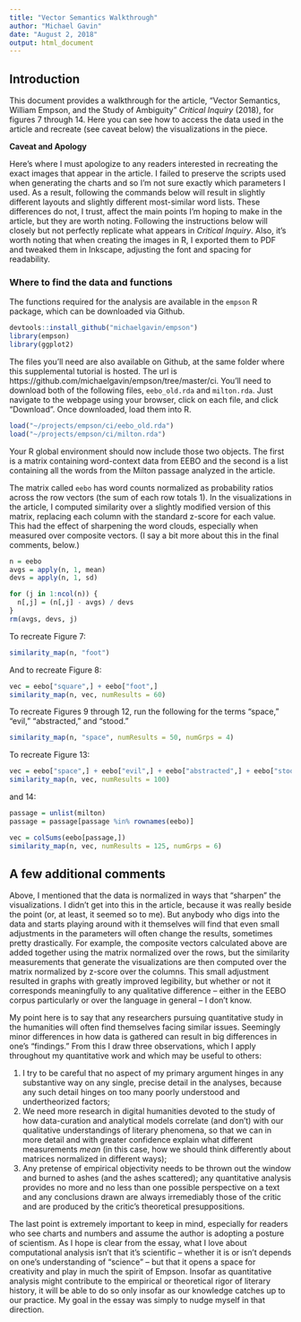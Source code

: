 ```yaml
---
title: "Vector Semantics Walkthrough"
author: "Michael Gavin"
date: "August 2, 2018"
output: html_document
---
```


## Introduction

This document provides a walkthrough for the article, "Vector Semantics, William Empson, and the Study of Ambiguity" *Critical Inquiry* (2018), for figures 7 through 14. Here you can see how to access the data used in the article and recreate (see caveat below) the visualizations in the piece.

**Caveat and Apology**

Here's where I must apologize to any readers interested in recreating the exact images that appear in the article. I failed to preserve the scripts used when generating the charts and so I'm not sure exactly which parameters I used. As a result, following the commands below will result in slightly different layouts and slightly different most-similar word lists. These differences do not, I trust, affect the main points I'm hoping to make in the article, but they are worth noting. Following the instructions below will closely but not perfectly replicate what appears in *Critical Inquiry*. Also, it's worth noting that when creating the images in R, I exported them to PDF and tweaked them in Inkscape, adjusting the font and spacing for readability.

### Where to find the data and functions

The functions required for the analysis are available in the `empson` R package, which can be downloaded via Github.

```r
devtools::install_github("michaelgavin/empson")
library(empson)
library(ggplot2)
```

The files you'll need are also available on Github, at the same folder where this supplemental tutorial is hosted. The url is https://github.com/michaelgavin/empson/tree/master/ci. You'll need to download both of the following files, `eebo_old.rda` and `milton.rda`. Just navigate to the webpage using your browser, click on each file, and click "Download". Once downloaded, load them into R.

```r
load("~/projects/empson/ci/eebo_old.rda")
load("~/projects/empson/ci/milton.rda")
```

Your R global environment should now include those two objects. The first is a matrix containing word-context data from EEBO and the second is a list containing all the words from the Milton passage analyzed in the article.

The matrix called `eebo` has word counts normalized as probability ratios across the row vectors (the sum of each row totals 1). In the visualizations in the article, I computed similarity over a slightly modified version of this matrix, replacing each column with the standard z-score for each value. This had the effect of sharpening the word clouds, especially when measured over composite vectors. (I say a bit more about this in the final comments, below.)
```r
n = eebo
avgs = apply(n, 1, mean)
devs = apply(n, 1, sd)

for (j in 1:ncol(n)) {
  n[,j] = (n[,j] - avgs) / devs
}
rm(avgs, devs, j)
```

To recreate Figure 7:
```r
similarity_map(n, "foot")
```

And to recreate Figure 8:
```r
vec = eebo["square",] + eebo["foot",]
similarity_map(n, vec, numResults = 60)
```

To recreate Figures 9 through 12, run the following for the terms "space," "evil," "abstracted," and "stood."
```r
similarity_map(n, "space", numResults = 50, numGrps = 4)
```

To recreate Figure 13:
```r
vec = eebo["space",] + eebo["evil",] + eebo["abstracted",] + eebo["stood",]
similarity_map(n, vec, numResults = 100)
```
and 14:
```r
passage = unlist(milton)
passage = passage[passage %in% rownames(eebo)]

vec = colSums(eebo[passage,])
similarity_map(n, vec, numResults = 125, numGrps = 6)

```

## A few additional comments

Above, I mentioned that the data is normalized in ways that "sharpen" the visualizations. I didn't get into this in the article, because it was really beside the point (or, at least, it seemed so to me). But anybody who digs into the data and starts playing around with it themselves will find that even small adjustments in the parameters will often change the results, sometimes pretty drastically. For example, the composite vectors calculated above are added together using the matrix normalized over the rows, but the similarity measurements that generate the visualizations are then computed over the matrix normalized by z-score over the columns. This small adjustment resulted in graphs with greatly improved legibility, but whether or not it corresponds meaningfully to any qualitative difference -- either in the EEBO corpus particularly or over the language in general -- I don't know. 

My point here is to say that any researchers pursuing quantitative study in the humanities will often find themselves facing similar issues. Seemingly minor differences in how data is gathered can result in big differences in one's "findings." From this I draw three observations, which I apply throughout my quantitative work and which may be useful to others:

1. I try to be careful that no aspect of my primary argument hinges in any substantive way on any single, precise detail in the analyses, because any such detail hinges on too many poorly understood and undertheorized factors;
2. We need more research in digital humanities devoted to the study of how data-curation and analytical models correlate (and don't) with our qualitative understandings of literary phenomena, so that we can in more detail and with greater confidence explain what different measurements *mean* (in this case, how we should think differently about matrices normalized in different ways);
3. Any pretense of empirical objectivity needs to be thrown out the window and burned to ashes (and the ashes scattered); any quantitative analysis provides no more and no less than one possible perspective on a text and any conclusions drawn are always irremediably those of the critic and are produced by the critic's theoretical presuppositions.

The last point is extremely important to keep in mind, especially for readers who see charts and numbers and assume the author is adopting a posture of scientism. As I hope is clear from the essay, what I love about computational analysis isn't that it's scientific -- whether it is or isn't depends on one's understanding of "science" -- but that it opens a space for creativity and play in much the spirit of Empson. Insofar as quantitative analysis might contribute to the empirical or theoretical rigor of literary history, it will be able to do so only insofar as our knowledge catches up to our practice. My goal in the essay was simply to nudge myself in that direction.
